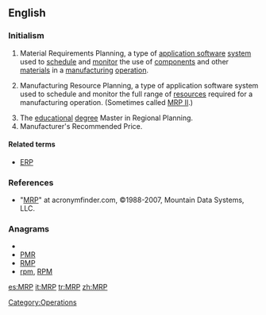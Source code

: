 ==English==

===Initialism===
{{infl|en|initialism}}

# {{computing|operations}} Material Requirements Planning, a type of [[application software]] [[system]] used to [[schedule]] and [[monitor]] the use of [[component]]s and other [[material]]s in a [[manufacturing]] [[operation]].
# {{computing|operations}} Manufacturing Resource Planning, a type of application software system used to schedule and monitor the full range of [[resources]] required for a manufacturing operation. (Sometimes called [[MRP II]].)
# The [[educational]] [[degree]] Master in Regional Planning.
# Manufacturer's Recommended Price.

====Related terms====
* {{sense|Manufacturing Resource Planning}} [[ERP]]

===References===
* "[http://www.acronymfinder.com/af-query.asp?Acronym=MRP&p=dict MRP]" at acronymfinder.com, ©1988-2007, Mountain Data Systems, LLC.

===Anagrams===
* {{alphagram|mpr}}
* [[PMR#English|PMR]]
* [[RMP#English|RMP]]
* [[rpm#English|rpm]], [[RPM#English|RPM]]


[[Category:Operations]]

[[es:MRP]]
[[it:MRP]]
[[tr:MRP]]
[[zh:MRP]]